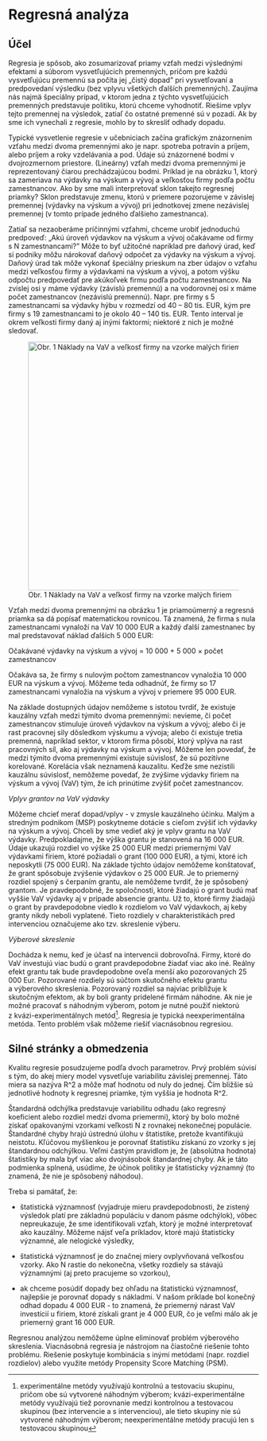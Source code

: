 # Regresná analýza

## Účel

Regresia je spôsob, ako zosumarizovať priamy vzťah medzi výslednými
efektami a súborom vysvetľujúcich premenných, pričom pre každú
vysvetľujúcu premennú sa počíta jej „čistý dopad" pri vysvetľovaní a
predpovedaní výsledku (bez vplyvu všetkých ďalších premenných). Zaujíma
nás najmä špeciálny prípad, v ktorom jedna z týchto vysvetľujúcich
premenných predstavuje politiku, ktorú chceme vyhodnotiť. Riešime vplyv
tejto premennej na výsledok, zatiaľ čo ostatné premenné sú v pozadí. Ak
by sme ich vynechali z regresie, mohlo by to skresliť odhady dopadu.

Typické vysvetlenie regresie v učebniciach začína grafickým znázornením
vzťahu medzi dvoma premennými ako je napr. spotreba potravín a príjem,
alebo príjem a roky vzdelávania a pod. Údaje sú znázornené bodmi v
dvojrozmernom priestore. (Lineárny) vzťah medzi dvoma premennými je
reprezentovaný čiarou prechádzajúcou bodmi. Príklad je na obrázku 1,
ktorý sa zameriava na výdavky na výskum a vývoj a veľkosťou firmy podľa
počtu zamestnancov. Ako by sme mali interpretovať sklon takejto
regresnej priamky? Sklon predstavuje zmenu, ktorú v priemere pozorujeme
v závislej premennej (výdavky na výskum a vývoj) pri jednotkovej zmene
nezávislej premennej (v tomto prípade jedného ďalšieho zamestnanca).

Zatiaľ sa nezaoberáme príčinnými vzťahmi, chceme urobiť jednoduchú
predpoveď: „Akú úroveň výdavkov na výskum a vývoj očakávame od firmy s N
zamestnancami?" Môže to byť užitočné napríklad pre daňový úrad, keď si
podniky môžu nárokovať daňový odpočet za výdavky na výskum a vývoj.
Daňový úrad tak môže vykonať špeciálny prieskum na zber údajov o vzťahu
medzi veľkosťou firmy a výdavkami na výskum a vývoj, a potom výšku
odpočtu predpovedať pre akúkoľvek firmu podľa počtu zamestnancov. Na
zvislej osi y máme výdavky (závislú premennú) a na vodorovnej osi x máme
počet zamestnancov (nezávislú premennú). Napr. pre firmy s 5
zamestnancami sa výdavky hýbu v rozmedzí od 40 -- 80 tis. EUR, kým pre
firmy s 19 zamestnancami to je okolo 40 -- 140 tis. EUR. Tento interval
je okrem veľkosti firmy daný aj inými faktormi; niektoré z nich je možné
sledovať. 

![Obr. 1 Náklady na VaV a veľkosť firmy na vzorke malých firiem](11-regresia-graf.png){width="500px"}

Vzťah medzi dvoma
premennými na obrázku 1 je priamoúmerný a regresná priamka sa dá popísať
matematickou rovnicou. Tá znamená, že firma s nula zamestnancami
vynaloží na VaV 10 000 EUR a každý ďalší zamestnanec by mal predstavovať
náklad ďalších 5 000 EUR:

Očakávané výdavky na výskum a vývoj $=$ 10 000 $+$ 5 000 $\times$ počet
zamestnancov

Očakáva sa, že firmy s nulovým počtom zamestnancov vynaložia 10 000 EUR
na výskum a vývoj. Môžeme teda odhadnúť, že firmy so 17 zamestnancami
vynaložia na výskum a vývoj v priemere 95 000 EUR.

Na základe dostupných údajov nemôžeme s istotou tvrdiť, že existuje
kauzálny vzťah medzi týmito dvoma premennými: nevieme, či počet
zamestnancov stimuluje úroveň výdavkov na výskum a vývoj; alebo či je
rast pracovnej sily dôsledkom výskumu a vývoja; alebo či existuje tretia
premenná, napríklad sektor, v ktorom firma pôsobí, ktorý vplýva na rast
pracovných síl, ako aj výdavky na výskum a vývoj. Môžeme len povedať, že
medzi týmito dvoma premennými existuje súvislosť, že sú pozitívne
korelované. Korelácia však neznamená kauzalitu. Keďže sme nezistili
kauzálnu súvislosť, nemôžeme povedať, že zvýšime výdavky firiem na
výskum a vývoj (VaV) tým, že ich prinútime zvýšiť počet zamestnancov.

*Vplyv grantov na VaV výdavky*

Môžeme chcieť merať dopad/vplyv - v zmysle kauzálneho účinku. Malým a
stredným podnikom (MSP) poskytneme dotácie s cieľom zvýšiť ich výdavky
na výskum a vývoj. Chceli by sme vedieť aký je vplyv grantu na VaV
výdavky. Predpokladajme, že výška grantu je stanovená na 16 000 EUR.
Údaje ukazujú rozdiel vo výške 25 000 EUR medzi priemernými VaV
výdavkami firiem, ktoré požiadali o grant (100 000 EUR), a tými, ktoré
ich neposkytli (75 000 EUR). Na základe týchto údajov nemôžeme
konštatovať, že grant spôsobuje zvýšenie výdavkov o 25 000 EUR. Je to
priemerný rozdiel spojený s čerpaním grantu, ale nemôžeme tvrdiť, že je
spôsobený grantom. Je pravdepodobné, že spoločnosti, ktoré žiadajú
o grant budú mať vyššie VaV výdavky aj v prípade absencie grantu. Už to,
ktoré firmy žiadajú o grant by pravdepodobne viedlo k rozdielom vo VaV
výdavkoch, aj keby granty nikdy neboli vyplatené. Tieto rozdiely v
charakteristikách pred intervenciou označujeme ako tzv. skreslenie
výberu.

*Výberové skreslenie*

Dochádza k nemu, keď je účasť na intervencii dobrovoľná. Firmy, ktoré do
VaV investujú viac budú o grant pravdepodobne žiadať viac ako iné.
Reálny efekt grantu tak bude pravdepodobne oveľa menší ako pozorovaných
25 000 Eur. Pozorované rozdiely sú súčtom skutočného efektu grantu
a výberového skreslenia. Pozorovaný rozdiel sa najviac približuje k
skutočným efektom, ak by boli granty pridelené firmám náhodne. Ak nie je
možné pracovať s náhodným výberom, potom je nutné použiť niektorú
z kvázi-experimentálnych metód[^11-regresia-1]. Regresia je typická
neexperimentálna metóda. Tento problém však môžeme riešiť viacnásobnou
regresiou.

[^11-regresia-1]: experimentálne metódy využívajú kontrolnú a testovaciu
    skupinu, pričom obe sú vytvorené náhodným výberom;
    kvázi-experimentálne metódy využívajú tiež porovnanie medzi
    kontrolnou a testovacou skupinou (bez intervencie a s intervenciou),
    ale tieto skupiny nie sú vytvorené náhodným výberom;
    neexperimentálne metódy pracujú len s testovacou skupinou

## Silné stránky a obmedzenia

Kvalitu regresie posudzujeme podľa dvoch parametrov. Prvý problém súvisí
s tým, do akej miery model vysvetľuje variabilitu závislej premennej.
Táto miera sa nazýva R\^2 a môže mať hodnotu od nuly do jednej. Čím
bližšie sú jednotlivé hodnoty k regresnej priamke, tým vyššia je hodnota
R\^2.

Štandardná odchýlka predstavuje variabilitu odhadu (ako regresný
koeficient alebo rozdiel medzi dvoma priemermi), ktorý by bolo možné
získať opakovanými vzorkami veľkosti N z rovnakej nekonečnej populácie.
Štandardné chyby hrajú ústrednú úlohu v štatistike, pretože kvantifikujú
neistotu. Kľúčovou myšlienkou je porovnať štatistiku získanú zo vzorky s
jej štandardnou odchýlkou. Veľmi častým pravidlom je, že (absolútna
hodnota) štatistiky by mala byť viac ako dvojnásobok štandardnej chyby.
Ak je táto podmienka splnená, usúdime, že účinok politiky je štatisticky
významný (to znamená, že nie je spôsobený náhodou).

Treba si pamätať, že:

-   štatistická významnosť (vyjadruje mieru pravdepodobnosti, že zistený
    výsledok platí pre základnú populáciu v danom pásme odchýlok), vôbec
    nepreukazuje, že sme identifikovali vzťah, ktorý je možné
    interpretovať ako kauzálny. Môžeme nájsť veľa príkladov, ktoré majú
    štatisticky významné, ale nelogické výsledky,

-   štatistická významnosť je do značnej miery ovplyvňovaná veľkosťou
    vzorky. Ako N rastie do nekonečna, všetky rozdiely sa stávajú
    významnými (aj preto pracujeme so vzorkou),

-   ak chceme posúdiť dopady bez ohľadu na štatistickú významnosť,
    najlepšie je porovnať dopady s nákladmi. V našom príklade bol
    konečný odhad dopadu 4 000 EUR - to znamená, že priemerný nárast VaV
    investícií u firiem, ktoré získali grant je 4 000 EUR, čo je veľmi
    málo ak je priemerný grant 16 000 EUR.

Regresnou analýzou nemôžeme úplne eliminovať problém výberového
skreslenia. Viacnásobná regresia je nástrojom na čiastočné riešenie
tohto problému. Riešenie poskytuje kombinácia s inými metódami (napr.
rozdiel rozdielov) alebo využite metódy Propensity Score Matching (PSM).
